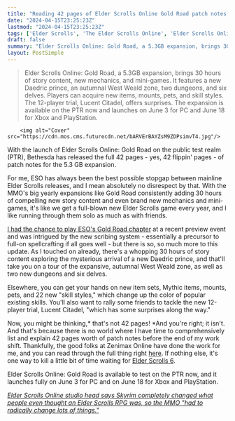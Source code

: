 ```yaml
---
title: "Reading 42 pages of Elder Scrolls Online Gold Road patch notes won't make Elder Scrolls 6 get here any quicker, but it's a good way to kill some time"
date: "2024-04-15T23:25:23Z"
lastmod: "2024-04-15T23:25:23Z"
tags: ['Elder Scrolls', 'The Elder Scrolls Online', 'Elder Scrolls Online: Gold Road', 'PC', 'Xbox', 'PlayStation', 'MMO', 'RPG']
draft: false
summary: "Elder Scrolls Online: Gold Road, a 5.3GB expansion, brings 30 hours of story content, new mechanics, and mini-games. It features a new Daedric prince, an autumnal West Weald zone, two dungeons, and six delves. Players can acquire new items, mounts, pets, and skill styles. The 12-player trial, Lucent Citadel, offers surprises. The expansion is available on the PTR now and launches on June 3 for PC and June 18 for Xbox and PlayStation."
layout: PostSimple
---
```

> Elder Scrolls Online: Gold Road, a 5.3GB expansion, brings 30 hours of story content, new mechanics, and mini-games. It features a new Daedric prince, an autumnal West Weald zone, two dungeons, and six delves. Players can acquire new items, mounts, pets, and skill styles. The 12-player trial, Lucent Citadel, offers surprises. The expansion is available on the PTR now and launches on June 3 for PC and June 18 for Xbox and PlayStation.


        <img alt="Cover" src="https://cdn.mos.cms.futurecdn.net/bARVErBAYZsM9ZDPsimvT4.jpg"/>
        
With the launch of Elder Scrolls Online: Gold Road on the public test realm (PTR), Bethesda has released the full 42 pages - yes, 42 flippin' pages - of patch notes for the 5.3 GB expansion.

For me, ESO has always been the best possible stopgap between mainline Elder Scrolls releases, and I mean absolutely no disrespect by that. With the MMO's big yearly expansions like Gold Road consistently adding 30 hours of compelling new story content and even brand new mechanics and mini-games, it's like we get a full-blown new Elder Scrolls game every year, and I like running through them solo as much as with friends.

[I had the chance to play ESO's Gold Road chapter](https://www.gamesradar.com/elder-scrolls-onlines-big-10th-anniversary-update-is-an-autumnal-trip-home-for-oblivion-fans-and-a-worthy-step-forward-for-the-mmo/) at a recent preview event and was intrigued by the new scribing system - essentially a precursor to full-on spellcrafting if all goes well - but there is so, so much more to this update. As I touched on already, there's a whopping 30 hours of story content exploring the mysterious arrival of a new Daedric prince, and that'll take you on a tour of the expansive, autumnal West Weald zone, as well as two new dungeons and six delves.

Elsewhere, you can get your hands on new item sets, Mythic items, mounts, pets, and 22 new "skill styles," which change up the color of popular existing skills. You'll also want to rally some friends to tackle the new 12-player trial, Lucent Citadel, "which has some surprises along the way."

Now, you might be thinking,* that's not 42 pages! *And you're right; it isn't. And that's because there is no world where I have time to comprehensively list and explain 42 pages worth of patch notes before the end of my work shift. Thankfully, the good folks at Zenimax Online have done the work for me, and you can read through the full thing right [here](https://forums.elderscrollsonline.com/en/discussion/656454/). If nothing else, it's one way to kill a little bit of time waiting for [Elder Scrolls 6](https://www.gamesradar.com/elder-scrolls-6-release-date-location-news-races/).

Elder Scrolls Online: Gold Road is available to test on the PTR now, and it launches fully on June 3 for PC and on June 18 for Xbox and PlayStation.

[<em>Elder Scrolls Online studio head says Skyrim completely changed what people even thought an Elder Scrolls RPG was, so the MMO "had to radically change lots of things."</em>](https://www.gamesradar.com/elder-scrolls-online-studio-head-says-skyrim-completely-changed-what-people-even-thought-an-elder-scrolls-rpg-was-so-the-mmo-had-to-radically-change-lots-of-things/)
        